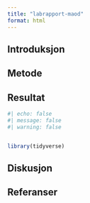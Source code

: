 ```yaml
---
title: "labrapport-maod"
format: html
---
```


## Introduksjon


## Metode


## Resultat

```r
#| echo: false
#| message: false
#| warning: false


library(tidyverse)

```


## Diskusjon


## Referanser


